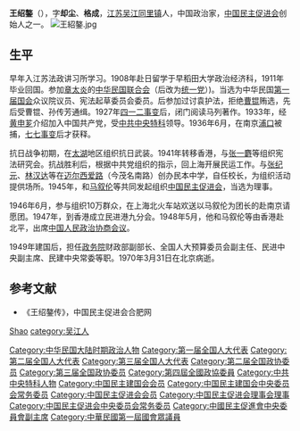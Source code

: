 {{Infobox Officeholder
|姓名=王紹鏊
|圖像=File:王紹鏊2.jpg
|圖像大小=200px
|圖像說明=  
| 字       = 却尘
| 號       = 格成
| 別名     = 
| 出生名   = 
| 出生日期 = 1888年1月9日
| 出生地點 = {{QING-1862}}[[江蘇|江蘇]][[吳江|吳江]]
| 逝世日期 = {{dda|1970|3|31|1888|1|9}}
| 逝世地點 = {{PRC}}[[北京市|北京市]]
| 死因     = 
| 墓地     = 
| 墓地座標 = 
| 籍貫     = 
| 政黨     = {{CPC}}
| 其他政黨 = 
| parents    = 
| 伴侶     = 
| relatives  =  
| children  =  
| 母校     = [[早稻田大學|早稻田大學]]政治經濟科
| 著作     = 
| 簽名     = 
| 腳註     = 
| past     = 
}}
'''王绍鏊'''（{{bd|1888年|1月9日|1970年|3月31日|}}），字'''却尘'''、'''格成'''，[[江苏|江苏]][[吴江|吴江]][[同里镇|同里镇]]人，中国政治家，[[中国民主促进会|中国民主促进会]]创始人之一。
[[File:王紹鏊.jpg|thumb]]

== 生平 ==
早年入江苏法政讲习所学习。1908年赴日留学于早稻田大学政治经济科，1911年毕业回国。参加[[章太炎|章太炎]]的[[中华民国联合会|中华民国联合会]]（后改为[[统一党|统一党]]）)。当选为中华民国[[民元国会|第一届国会]]众议院议员、宪法起草委员会委员。后参加过讨袁护法，拒绝[[曹锟|曹锟]]贿选，先后受曹锟、孙传芳通缉。1927年[[四一二事变|四一二事变]]后，闭门阅读马列著作。1933年，经[[黄申芗|黄申芗]]介绍加入中国共产党，受[[中共中央特科|中共中央特科]]领导。1936年6月，在南京[[浦口|浦口]]被捕，[[七七事变|七七事变]]后才获释。

抗日战争初期，在[[太湖|太湖]]地区组织抗日武装。1941年转移香港，与[[张一麝|张一麝]]等组织宪法研究会。抗战胜利后，根据中共党组织的指示，回上海开展民运工作。与[[张纪元|张纪元]]、[[林汉达|林汉达]]等在[[迈尔西爱路|迈尔西爱路]]（今茂名南路）创办民本中学，自任校长，为组织活动提供场所。1945年，和[[马叙伦|马叙伦]]等共同发起组织[[中国民主促进会|中国民主促进会]]，当选为理事。

1946年6月，参与组织10万群众，在上海北火车站欢送以马叙伦为团长的赴南京请愿团。1947年，到香港成立民进港九分会。1948年5月，他和马叙伦等由香港赴北平，出席[[中国人民政治协商会议|中国人民政治协商会议]]。

1949年建国后，担任[[政务院|政务院]]财政部副部长、全国人大预算委员会副主任、民进中央副主席、民建中央常委等职。1970年3月31日在北京病逝。

== 参考文献 ==
{{reflist}}
* 《王绍鏊传》，中国民主促进会合肥网

{{Navboxes
| title  = 王绍鏊在[[中国民主促进会|中国民主促进会]]的职务
| list1  =
{{中国民主促进会第一届理事会}}
{{中国民主促进会第二届理事会}}
{{中国民主促进会第三届中央理事会}}
{{中国民主促进会第四届中央委员会}}
{{中国民主促进会第五届中央委员会}}
}}
{{Navboxes
| title  = 王绍鏊在[[中国民主建国会|中国民主建国会]]的职务
| list1  =
{{中国民主建国会第一届中央委员会}}
{{中国民主建国会第二届中央委员会}}
}}

{{Authority control}}
{{DEFAULTSORT:Wang王}}
[[category:王姓|Shao]]
[[category:吴江人|category:吴江人]]
[[Category:中华民国大陆时期政治人物|Category:中华民国大陆时期政治人物]]
[[Category:第一届全国人大代表|Category:第一届全国人大代表]]
[[Category:第二届全国人大代表|Category:第二届全国人大代表]]
[[Category:第三届全国人大代表|Category:第三届全国人大代表]]
[[Category:第二届全国政协委员|Category:第二届全国政协委员]]
[[Category:第三届全国政协委员|Category:第三届全国政协委员]]
[[Category:第四屆全國政協委員|Category:第四屆全國政協委員]]
[[Category:中共中央特科人物|Category:中共中央特科人物]]
[[Category:中国民主建国会会员|Category:中国民主建国会会员]]
[[Category:中国民主建国会中央委员会常务委员|Category:中国民主建国会中央委员会常务委员]]
[[Category:中国民主促进会会员|Category:中国民主促进会会员]]
[[Category:中国民主促进会理事会理事|Category:中国民主促进会理事会理事]]
[[Category:中国民主促进会中央委员会常务委员|Category:中国民主促进会中央委员会常务委员]]
[[Category:中國民主促進會中央委員會副主席|Category:中國民主促進會中央委員會副主席]]
[[Category:中華民國第一屆國會眾議員|Category:中華民國第一屆國會眾議員]]